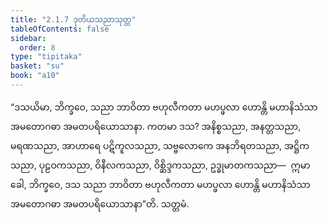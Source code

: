 ```yaml
---
title: "2.1.7 ဒုတိယသညာသုတ္တ"
tableOfContents: false
sidebar:
  order: 8
type: "tipitaka"
basket: "su"
book: "a10"
---
```



<DynamicBreadcrumb />

<Division number="57" book="a10">

<Paragraph number="419" book="a10">
“ဒသယိမာ, ဘိက္ခဝေ, သညာ ဘာဝိတာ ဗဟုလီကတာ မဟပ္ဖလာ ဟောန္တိ မဟာနိသံသာ အမတောဂဓာ အမတပရိယောသာနာ. ကတမာ ဒသ? အနိစ္စသညာ, အနတ္တသညာ, မရဏသညာ, အာဟာရေ ပဋိကူလသညာ, သဗ္ဗလောကေ အနဘိရတသညာ, အဋ္ဌိကသညာ, ပုဠဝကသညာ, ဝိနီလကသညာ, ဝိစ္ဆိဒ္ဒကသညာ, ဥဒ္ဓုမာတကသညာ—  ဣမာ ခေါ, ဘိက္ခဝေ, ဒသ သညာ ဘာဝိတာ ဗဟုလီကတာ မဟပ္ဖလာ ဟောန္တိ မဟာနိသံသာ အမတောဂဓာ အမတပရိယောသာနာ”တိ.

</Paragraph>
</Division>

<Paragraph number="420" type="center" book="a10">
သတ္တမံ.
</Paragraph>